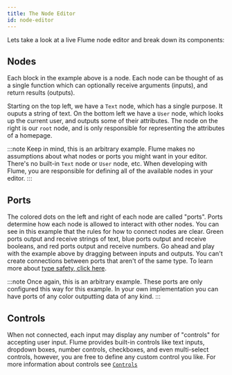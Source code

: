 ```yaml
---
title: The Node Editor
id: node-editor
---
```



Lets take a look at a live Flume node editor and break down its components:

<div style={{ width: "100%", height: 600, color: "#000" }}>
  <AnatomyExample />
</div>

## Nodes

Each block in the example above is a node. Each node can be thought of as a single function which can optionally receive arguments (inputs), and return results (outputs).

Starting on the top left, we have a `Text` node, which has a single purpose. It ouputs a string of text. On the bottom left we have a `User` node, which looks up the current user, and outputs some of their attributes. The node on the right is our `root` node, and is only responsible for representing the attributes of a homepage.

:::note
Keep in mind, this is an arbitrary example. Flume makes no assumptions about what nodes or ports you might want in your editor. There's no built-in `Text` node or `User` node, etc. When developing with Flume, you are responsible for defining all of the available nodes in your editor.
:::

## Ports

The colored dots on the left and right of each node are called "ports". Ports determine how each node is allowed to interact with other nodes. You can see in this example that the rules for how to connect nodes are clear. Green ports output and receive strings of text, blue ports output and receive booleans, and red ports output and receive numbers. Go ahead and play with the example above by dragging between inputs and outputs. You can't create connections between ports that aren't of the same type. To learn more about [type safety, click here](/docs/type-safety).

:::note
Once again, this is an arbitrary example. These ports are only configured this way for this example. In your own implementation you can have ports of any color outputting data of any kind.
:::

## Controls

When not connected, each input may display any number of "controls" for accepting user input. Flume provides built-in controls like text inputs, dropdown boxes, number controls, checkboxes, and even multi-select controls, however, you are free to define any custom control you like. For more information about controls see [`Controls`](/docs/controls)
